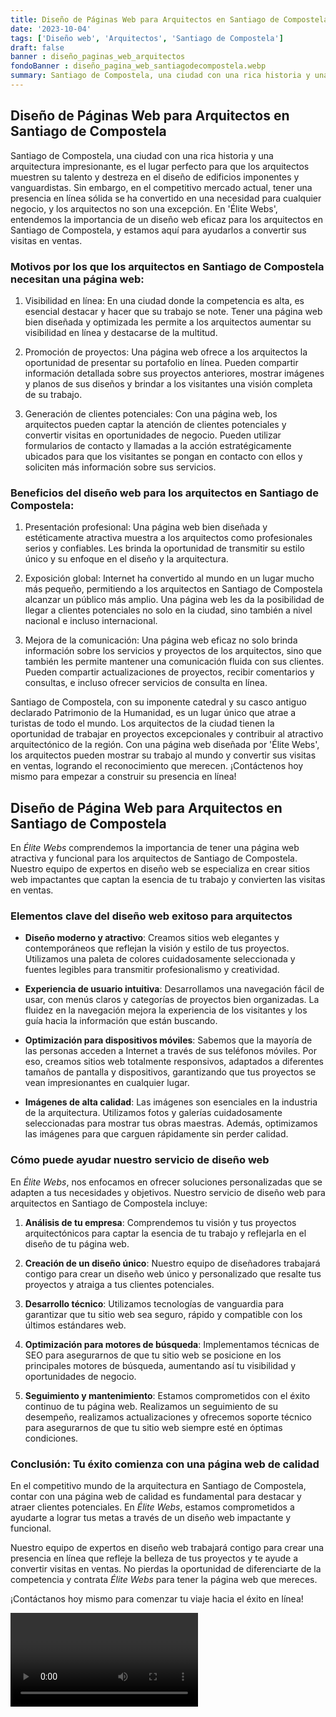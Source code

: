 ```yaml
---
title: Diseño de Páginas Web para Arquitectos en Santiago de Compostela
date: '2023-10-04'
tags: ['Diseño web', 'Arquitectos', 'Santiago de Compostela']
draft: false
banner : diseño_paginas_web_arquitectos
fondoBanner : diseño_pagina_web_santiagodecompostela.webp
summary: Santiago de Compostela, una ciudad con una rica historia y una arquitectura impresionante, es el lugar perfecto para que los arquitectos muestren su talento y destreza en el diseño de edificios imponentes y vanguardistas. Sin embargo, en el competitivo mercado actual, tener una presencia en línea sólida se ha convertido en una necesidad para cualquier negocio, y los arquitectos no son una excepción. En 'Élite Webs', entendemos la importancia de un diseño web eficaz para los arquitectos en Santiago de Compostela, y estamos aquí para ayudarlos a convertir sus visitas en ventas.
---
```


## Diseño de Páginas Web para Arquitectos en Santiago de Compostela

Santiago de Compostela, una ciudad con una rica historia y una arquitectura impresionante, es el lugar perfecto para que los arquitectos muestren su talento y destreza en el diseño de edificios imponentes y vanguardistas. Sin embargo, en el competitivo mercado actual, tener una presencia en línea sólida se ha convertido en una necesidad para cualquier negocio, y los arquitectos no son una excepción. En 'Élite Webs', entendemos la importancia de un diseño web eficaz para los arquitectos en Santiago de Compostela, y estamos aquí para ayudarlos a convertir sus visitas en ventas.

### Motivos por los que los arquitectos en Santiago de Compostela necesitan una página web:

1. Visibilidad en línea: En una ciudad donde la competencia es alta, es esencial destacar y hacer que su trabajo se note. Tener una página web bien diseñada y optimizada les permite a los arquitectos aumentar su visibilidad en línea y destacarse de la multitud.

2. Promoción de proyectos: Una página web ofrece a los arquitectos la oportunidad de presentar su portafolio en línea. Pueden compartir información detallada sobre sus proyectos anteriores, mostrar imágenes y planos de sus diseños y brindar a los visitantes una visión completa de su trabajo.

3. Generación de clientes potenciales: Con una página web, los arquitectos pueden captar la atención de clientes potenciales y convertir visitas en oportunidades de negocio. Pueden utilizar formularios de contacto y llamadas a la acción estratégicamente ubicados para que los visitantes se pongan en contacto con ellos y soliciten más información sobre sus servicios.

### Beneficios del diseño web para los arquitectos en Santiago de Compostela:

1. Presentación profesional: Una página web bien diseñada y estéticamente atractiva muestra a los arquitectos como profesionales serios y confiables. Les brinda la oportunidad de transmitir su estilo único y su enfoque en el diseño y la arquitectura.

2. Exposición global: Internet ha convertido al mundo en un lugar mucho más pequeño, permitiendo a los arquitectos en Santiago de Compostela alcanzar un público más amplio. Una página web les da la posibilidad de llegar a clientes potenciales no solo en la ciudad, sino también a nivel nacional e incluso internacional.

3. Mejora de la comunicación: Una página web eficaz no solo brinda información sobre los servicios y proyectos de los arquitectos, sino que también les permite mantener una comunicación fluida con sus clientes. Pueden compartir actualizaciones de proyectos, recibir comentarios y consultas, e incluso ofrecer servicios de consulta en línea.

Santiago de Compostela, con su imponente catedral y su casco antiguo declarado Patrimonio de la Humanidad, es un lugar único que atrae a turistas de todo el mundo. Los arquitectos de la ciudad tienen la oportunidad de trabajar en proyectos excepcionales y contribuir al atractivo arquitectónico de la región. Con una página web diseñada por 'Élite Webs', los arquitectos pueden mostrar su trabajo al mundo y convertir sus visitas en ventas, logrando el reconocimiento que merecen. ¡Contáctenos hoy mismo para empezar a construir su presencia en línea!

<GifSeo />

<Cta />

## Diseño de Página Web para Arquitectos en Santiago de Compostela

En *Élite Webs* comprendemos la importancia de tener una página web atractiva y funcional para los arquitectos de Santiago de Compostela. Nuestro equipo de expertos en diseño web se especializa en crear sitios web impactantes que captan la esencia de tu trabajo y convierten las visitas en ventas.

### Elementos clave del diseño web exitoso para arquitectos

- **Diseño moderno y atractivo**: Creamos sitios web elegantes y contemporáneos que reflejan la visión y estilo de tus proyectos. Utilizamos una paleta de colores cuidadosamente seleccionada y fuentes legibles para transmitir profesionalismo y creatividad.

- **Experiencia de usuario intuitiva**: Desarrollamos una navegación fácil de usar, con menús claros y categorías de proyectos bien organizadas. La fluidez en la navegación mejora la experiencia de los visitantes y los guía hacia la información que están buscando.

- **Optimización para dispositivos móviles**: Sabemos que la mayoría de las personas acceden a Internet a través de sus teléfonos móviles. Por eso, creamos sitios web totalmente responsivos, adaptados a diferentes tamaños de pantalla y dispositivos, garantizando que tus proyectos se vean impresionantes en cualquier lugar.

- **Imágenes de alta calidad**: Las imágenes son esenciales en la industria de la arquitectura. Utilizamos fotos y galerías cuidadosamente seleccionadas para mostrar tus obras maestras. Además, optimizamos las imágenes para que carguen rápidamente sin perder calidad.

### Cómo puede ayudar nuestro servicio de diseño web

En *Élite Webs*, nos enfocamos en ofrecer soluciones personalizadas que se adapten a tus necesidades y objetivos. Nuestro servicio de diseño web para arquitectos en Santiago de Compostela incluye:

1. **Análisis de tu empresa**: Comprendemos tu visión y tus proyectos arquitectónicos para captar la esencia de tu trabajo y reflejarla en el diseño de tu página web.

2. **Creación de un diseño único**: Nuestro equipo de diseñadores trabajará contigo para crear un diseño web único y personalizado que resalte tus proyectos y atraiga a tus clientes potenciales.

3. **Desarrollo técnico**: Utilizamos tecnologías de vanguardia para garantizar que tu sitio web sea seguro, rápido y compatible con los últimos estándares web.

4. **Optimización para motores de búsqueda**: Implementamos técnicas de SEO para asegurarnos de que tu sitio web se posicione en los principales motores de búsqueda, aumentando así tu visibilidad y oportunidades de negocio.

5. **Seguimiento y mantenimiento**: Estamos comprometidos con el éxito continuo de tu página web. Realizamos un seguimiento de su desempeño, realizamos actualizaciones y ofrecemos soporte técnico para asegurarnos de que tu sitio web siempre esté en óptimas condiciones.

### Conclusión: Tu éxito comienza con una página web de calidad

En el competitivo mundo de la arquitectura en Santiago de Compostela, contar con una página web de calidad es fundamental para destacar y atraer clientes potenciales. En *Élite Webs*, estamos comprometidos a ayudarte a lograr tus metas a través de un diseño web impactante y funcional.

Nuestro equipo de expertos en diseño web trabajará contigo para crear una presencia en línea que refleje la belleza de tus proyectos y te ayude a convertir visitas en ventas. No pierdas la oportunidad de diferenciarte de la competencia y contrata *Élite Webs* para tener la página web que mereces.

¡Contáctanos hoy mismo para comenzar tu viaje hacia el éxito en línea!

<Video />

<CtaBot job='Arquitectos' city='Santiago de Compostela'/>

<Gmaps query='Santiago de Compostela+españa+maps' />